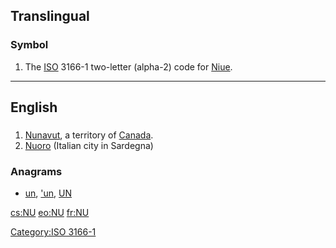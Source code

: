 {{also|Appendix:Variations of "nu"}}
==Translingual==

===Symbol===
{{head|mul|symbol}}
# The [[ISO]] 3166-1 two-letter (alpha-2) code for [[Niue]].

[[Category:ISO 3166-1]]
----

==English==

==={{abbreviation-old|en}}===
{{head|en}}

# [[Nunavut]], a territory of [[Canada]].
# [[Nuoro]] (Italian city in Sardegna)

===Anagrams===
* [[un#English|un]], [['un#English|'un]], [[UN#English|UN]]

[[cs:NU]]
[[eo:NU]]
[[fr:NU]]